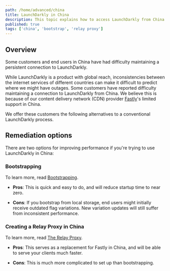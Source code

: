 ```yaml
---
path: /home/advanced/china
title: LaunchDarkly in China
description: This topic explains how to access LaunchDarkly from China.
published: true
tags: ['china', 'bootstrap', 'relay proxy']
---
```


## Overview

Some customers and end users in China have had difficulty maintaining a persistent connection to LaunchDarkly.

While LaunchDarkly is a product with global reach, inconsistencies between the internet services of different countries can make it difficult to predict where we might have outages. Some customers have reported difficulty maintaining a connection to LaunchDarkly from China. We believe this is because of our content delivery network (CDN) provider [Fastly](https://www.fastly.com/)'s limited support in China.

We offer these customers the following alternatives to a conventional LaunchDarkly process.

## Remediation options

There are two options for improving performance if you're trying to use LaunchDarkly in China:

### Bootstrapping

To learn more, read [Bootstrapping](/sdk/features/bootstrapping#javascript).

- **Pros**: This is quick and easy to do, and will reduce startup time to near zero.

- **Cons**: If you bootstrap from local storage, end users might initially receive outdated flag variations. New variation updates will still suffer from inconsistent performance.

### Creating a Relay Proxy in China

To learn more, read [The Relay Proxy](/home/relay-proxy).

- **Pros**: This serves as a replacement for Fastly in China, and will be able to serve your clients much faster.

- **Cons**: This is much more complicated to set up than bootstrapping.
